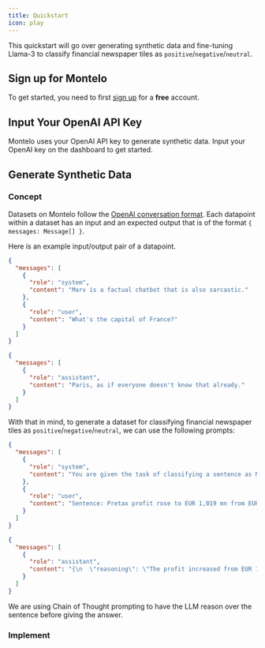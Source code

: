 ```yaml
---
title: Quickstart
icon: play
---
```


This quickstart will go over generating synthetic data and fine-tuning Llama-3 to classify financial newspaper tiles as
`positive`/`negative`/`neutral`.

## Sign up for Montelo

To get started, you need to first [sign up](https://app.montelo.ai/auth/register) for a **free** account.


## Input Your OpenAI API Key

Montelo uses your OpenAI API key to generate synthetic data. Input your OpenAI key on the dashboard to get started.

## Generate Synthetic Data

### Concept

Datasets on Montelo follow the [OpenAI conversation format](https://platform.openai.com/docs/guides/fine-tuning/example-format).
Each datapoint within a dataset has an input and an expected output that is of the format `{ messages: Message[] }`.

Here is an example input/output pair of a datapoint.

<CodeGroup>

```json Input
{
  "messages": [
    {
      "role": "system",
      "content": "Marv is a factual chatbot that is also sarcastic."
    },
    {
      "role": "user",
      "content": "What's the capital of France?"
    }
  ]
}
```

```json Output
{
  "messages": [
    {
      "role": "assistant",
      "content": "Paris, as if everyone doesn't know that already."
    }
  ]
}
```

</CodeGroup>

With that in mind, to generate a dataset for classifying financial newspaper tiles as `positive`/`negative`/`neutral`,
we can use the following prompts:

<CodeGroup>

  ```json Input
  {
    "messages": [
      {
        "role": "system",
        "content": "You are given the task of classifying a sentence as Neutral, Negative, or Positive. First, try to reason over the problem, then come up with the answer. Return your answer in JSON format as { \"reasoning\", \"label\" }. Be brief and concise in your reasoning."
      },
      {
        "role": "user",
        "content": "Sentence: Pretax profit rose to EUR 1,019 mn from EUR 1,007 in the corresponding period in 2005."
      }
    ]
  }
  ```

  ```json Output
  {
    "messages": [
      {
        "role": "assistant",
        "content": "{\n  \"reasoning\": \"The profit increased from EUR 1,007 million to EUR 1,019 million, indicating growth.\",\n  \"label\": \"Positive\"\n}"
      }
    ]
  }
  ```

</CodeGroup>

We are using Chain of Thought prompting to have the LLM reason over the sentence before giving the answer.

### Implement

